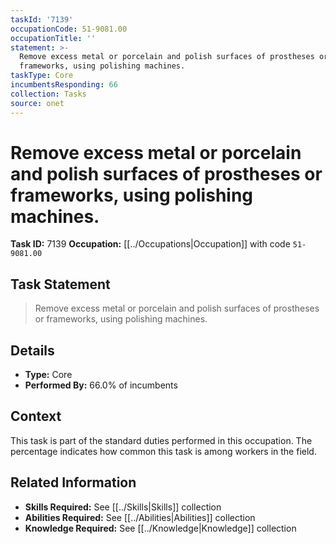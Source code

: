 ```yaml
---
taskId: '7139'
occupationCode: 51-9081.00
occupationTitle: ''
statement: >-
  Remove excess metal or porcelain and polish surfaces of prostheses or
  frameworks, using polishing machines.
taskType: Core
incumbentsResponding: 66
collection: Tasks
source: onet
---
```

# Remove excess metal or porcelain and polish surfaces of prostheses or frameworks, using polishing machines.

**Task ID:** 7139
**Occupation:** [[../Occupations|Occupation]] with code `51-9081.00`

## Task Statement

> Remove excess metal or porcelain and polish surfaces of prostheses or frameworks, using polishing machines.

## Details

- **Type:** Core
- **Performed By:** 66.0% of incumbents

## Context

This task is part of the standard duties performed in this occupation. The percentage indicates how common this task is among workers in the field.

## Related Information

- **Skills Required:** See [[../Skills|Skills]] collection
- **Abilities Required:** See [[../Abilities|Abilities]] collection
- **Knowledge Required:** See [[../Knowledge|Knowledge]] collection
